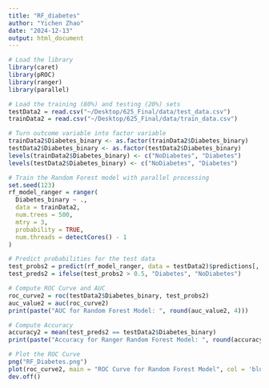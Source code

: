 ```yaml
---
title: "RF_diabetes"
author: "Yichen Zhao"
date: "2024-12-13"
output: html_document
---
```


```r
# Load the library
library(caret)
library(pROC)
library(ranger)
library(parallel)
```

```r
# Load the training (80%) and testing (20%) sets
testData2 = read.csv("~/Desktop/625_Final/data/test_data.csv")
trainData2 = read.csv("~/Desktop/625_Final/data/train_data.csv")
```

```r
# Turn outcome variable into factor variable
trainData2$Diabetes_binary <- as.factor(trainData2$Diabetes_binary)
testData2$Diabetes_binary <- as.factor(testData2$Diabetes_binary)
levels(trainData2$Diabetes_binary) <- c("NoDiabetes", "Diabetes")
levels(testData2$Diabetes_binary) <- c("NoDiabetes", "Diabetes")

# Train the Random Forest model with parallel processing
set.seed(123)
rf_model_ranger = ranger(
  Diabetes_binary ~ ., 
  data = trainData2,
  num.trees = 500,         
  mtry = 3,                 
  probability = TRUE,       
  num.threads = detectCores() - 1  
)

# Predict probabilities for the test data
test_probs2 = predict(rf_model_ranger, data = testData2)$predictions[, "Diabetes"]
test_preds2 = ifelse(test_probs2 > 0.5, "Diabetes", "NoDiabetes")
```

```r
# Compute ROC Curve and AUC
roc_curve2 = roc(testData2$Diabetes_binary, test_probs2)
auc_value2 = auc(roc_curve2)
print(paste("AUC for Random Forest Model: ", round(auc_value2, 4)))

# Compute Accuracy
accuracy2 = mean(test_preds2 == testData2$Diabetes_binary)
print(paste("Accuracy for Ranger Random Forest Model: ", round(accuracy2, 4)))

# Plot the ROC Curve
png("RF_Diabetes.png")
plot(roc_curve2, main = "ROC Curve for Random Forest Model", col = 'blue', lwd = 2)
dev.off()
```

